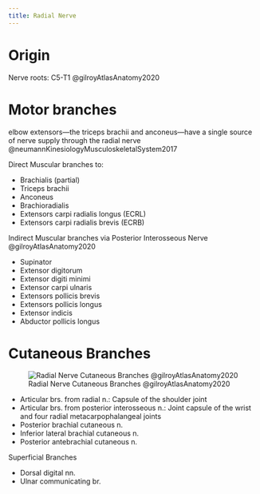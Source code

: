 ```yaml
---
title: Radial Nerve
---
```



# Origin {#origin}

Nerve roots: C5-T1 @gilroyAtlasAnatomy2020



# Motor branches

elbow extensors—the triceps brachii and anconeus—have a single source of nerve supply through the radial nerve @neumannKinesiologyMusculoskeletalSystem2017 

Direct Muscular branches to:

- Brachialis (partial)
- Triceps brachii
- Anconeus
- Brachioradialis
- Extensors carpi radialis longus (ECRL)
- Extensors carpi radialis brevis (ECRB)

Indirect Muscular branches via Posterior Interosseous Nerve @gilroyAtlasAnatomy2020

- Supinator
- Extensor digitorum
- Extensor digiti minimi
- Extensor carpi ulnaris
- Extensors pollicis brevis
- Extensors pollicis longus 
- Extensor indicis
- Abductor pollicis longus


# Cutaneous Branches

![Radial Nerve Cutaneous Branches @gilroyAtlasAnatomy2020](/The Archive/Anatomy/Nerves/Upper extremity nerves/images/gilroyatlasofanatomy fig28.16 radial nerve cutaneous.png)

- Articular brs. from radial n.: Capsule of the shoulder joint 
- Articular brs. from posterior interosseous n.: Joint capsule of the wrist and four radial metacarpophalangeal joints
- Posterior brachial cutaneous n. 
- Inferior lateral brachial cutaneous n. 
- Posterior antebrachial cutaneous n.


Superficial Branches

- Dorsal digital nn.
- Ulnar communicating br.